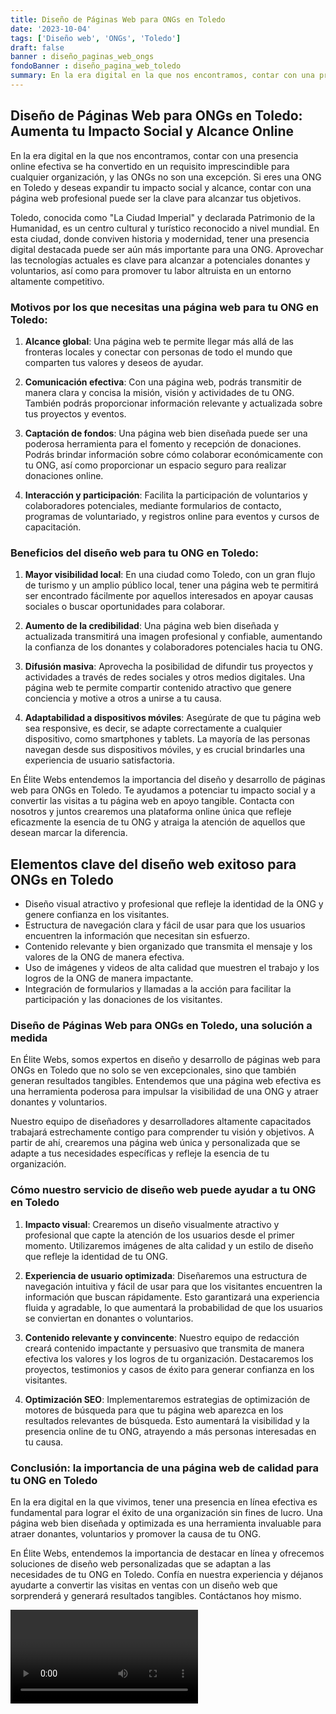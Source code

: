 ```yaml
---
title: Diseño de Páginas Web para ONGs en Toledo
date: '2023-10-04'
tags: ['Diseño web', 'ONGs', 'Toledo']
draft: false
banner : diseño_paginas_web_ongs
fondoBanner : diseño_pagina_web_toledo
summary: En la era digital en la que nos encontramos, contar con una presencia online efectiva se ha convertido en un requisito imprescindible para cualquier organización, y las ONGs no son una excepción. Si eres una ONG en Toledo y deseas expandir tu impacto social y alcance, contar con una página web profesional puede ser la clave para alcanzar tus objetivos.
---
```


## Diseño de Páginas Web para ONGs en Toledo: Aumenta tu Impacto Social y Alcance Online

En la era digital en la que nos encontramos, contar con una presencia online efectiva se ha convertido en un requisito imprescindible para cualquier organización, y las ONGs no son una excepción. Si eres una ONG en Toledo y deseas expandir tu impacto social y alcance, contar con una página web profesional puede ser la clave para alcanzar tus objetivos.

Toledo, conocida como "La Ciudad Imperial" y declarada Patrimonio de la Humanidad, es un centro cultural y turístico reconocido a nivel mundial. En esta ciudad, donde conviven historia y modernidad, tener una presencia digital destacada puede ser aún más importante para una ONG. Aprovechar las tecnologías actuales es clave para alcanzar a potenciales donantes y voluntarios, así como para promover tu labor altruista en un entorno altamente competitivo.

### Motivos por los que necesitas una página web para tu ONG en Toledo:

1. **Alcance global**: Una página web te permite llegar más allá de las fronteras locales y conectar con personas de todo el mundo que comparten tus valores y deseos de ayudar.

2. **Comunicación efectiva**: Con una página web, podrás transmitir de manera clara y concisa la misión, visión y actividades de tu ONG. También podrás proporcionar información relevante y actualizada sobre tus proyectos y eventos.

3. **Captación de fondos**: Una página web bien diseñada puede ser una poderosa herramienta para el fomento y recepción de donaciones. Podrás brindar información sobre cómo colaborar económicamente con tu ONG, así como proporcionar un espacio seguro para realizar donaciones online.

4. **Interacción y participación**: Facilita la participación de voluntarios y colaboradores potenciales, mediante formularios de contacto, programas de voluntariado, y registros online para eventos y cursos de capacitación.

### Beneficios del diseño web para tu ONG en Toledo:

1. **Mayor visibilidad local**: En una ciudad como Toledo, con un gran flujo de turismo y un amplio público local, tener una página web te permitirá ser encontrado fácilmente por aquellos interesados en apoyar causas sociales o buscar oportunidades para colaborar.

2. **Aumento de la credibilidad**: Una página web bien diseñada y actualizada transmitirá una imagen profesional y confiable, aumentando la confianza de los donantes y colaboradores potenciales hacia tu ONG.

3. **Difusión masiva**: Aprovecha la posibilidad de difundir tus proyectos y actividades a través de redes sociales y otros medios digitales. Una página web te permite compartir contenido atractivo que genere conciencia y motive a otros a unirse a tu causa.

4. **Adaptabilidad a dispositivos móviles**: Asegúrate de que tu página web sea responsive, es decir, se adapte correctamente a cualquier dispositivo, como smartphones y tablets. La mayoría de las personas navegan desde sus dispositivos móviles, y es crucial brindarles una experiencia de usuario satisfactoria.

En Élite Webs entendemos la importancia del diseño y desarrollo de páginas web para ONGs en Toledo. Te ayudamos a potenciar tu impacto social y a convertir las visitas a tu página web en apoyo tangible. Contacta con nosotros y juntos crearemos una plataforma online única que refleje eficazmente la esencia de tu ONG y atraiga la atención de aquellos que desean marcar la diferencia.

<GifSeo />

<Cta />

## Elementos clave del diseño web exitoso para ONGs en Toledo

- Diseño visual atractivo y profesional que refleje la identidad de la ONG y genere confianza en los visitantes.
- Estructura de navegación clara y fácil de usar para que los usuarios encuentren la información que necesitan sin esfuerzo.
- Contenido relevante y bien organizado que transmita el mensaje y los valores de la ONG de manera efectiva.
- Uso de imágenes y videos de alta calidad que muestren el trabajo y los logros de la ONG de manera impactante.
- Integración de formularios y llamadas a la acción para facilitar la participación y las donaciones de los visitantes.

### Diseño de Páginas Web para ONGs en Toledo, una solución a medida

En Élite Webs, somos expertos en diseño y desarrollo de páginas web para ONGs en Toledo que no solo se ven excepcionales, sino que también generan resultados tangibles. Entendemos que una página web efectiva es una herramienta poderosa para impulsar la visibilidad de una ONG y atraer donantes y voluntarios.

Nuestro equipo de diseñadores y desarrolladores altamente capacitados trabajará estrechamente contigo para comprender tu visión y objetivos. A partir de ahí, crearemos una página web única y personalizada que se adapte a tus necesidades específicas y refleje la esencia de tu organización.

### Cómo nuestro servicio de diseño web puede ayudar a tu ONG en Toledo

1. **Impacto visual**: Crearemos un diseño visualmente atractivo y profesional que capte la atención de los usuarios desde el primer momento. Utilizaremos imágenes de alta calidad y un estilo de diseño que refleje la identidad de tu ONG.

2. **Experiencia de usuario optimizada**: Diseñaremos una estructura de navegación intuitiva y fácil de usar para que los visitantes encuentren la información que buscan rápidamente. Esto garantizará una experiencia fluida y agradable, lo que aumentará la probabilidad de que los usuarios se conviertan en donantes o voluntarios.

3. **Contenido relevante y convincente**: Nuestro equipo de redacción creará contenido impactante y persuasivo que transmita de manera efectiva los valores y los logros de tu organización. Destacaremos los proyectos, testimonios y casos de éxito para generar confianza en los visitantes.

4. **Optimización SEO**: Implementaremos estrategias de optimización de motores de búsqueda para que tu página web aparezca en los resultados relevantes de búsqueda. Esto aumentará la visibilidad y la presencia online de tu ONG, atrayendo a más personas interesadas en tu causa.

### Conclusión: la importancia de una página web de calidad para tu ONG en Toledo

En la era digital en la que vivimos, tener una presencia en línea efectiva es fundamental para lograr el éxito de una organización sin fines de lucro. Una página web bien diseñada y optimizada es una herramienta invaluable para atraer donantes, voluntarios y promover la causa de tu ONG.

En Élite Webs, entendemos la importancia de destacar en línea y ofrecemos soluciones de diseño web personalizadas que se adaptan a las necesidades de tu ONG en Toledo. Confía en nuestra experiencia y déjanos ayudarte a convertir las visitas en ventas con un diseño web que sorprenderá y generará resultados tangibles. Contáctanos hoy mismo.

<Video />

<CtaBot job='ONGs' city='Toledo'/>

<Gmaps query='Toledo+españa+maps' />